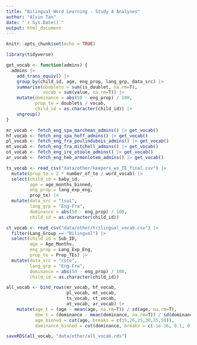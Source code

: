 ```yaml
---
title: "Bilingual Word Learning - Study A Analyses"
author: "Alvin Tan"
date: "`r Sys.Date()`"
output: html_document
---
```


```r
knitr::opts_chunk$set(echo = TRUE)

library(tidyverse)
```

```r
get_vocab <- function(admins) {
  admins |> 
    add_trans_equiv() |> 
    group_by(child_id, age, eng_prop, lang_grp, data_src) |> 
    summarise(doublets = sum(is_doublet, na.rm=T),
              vocab = sum(value, na.rm=T)) |> 
    mutate(dominance = abs(50 - eng_prop) / 100,
           prop_te = doublets / vocab,
           child_id = as.character(child_id)) |> 
    ungroup()
}

mr_vocab <- fetch_eng_spa_marchman_admins() |> get_vocab()
hf_vocab <- fetch_eng_spa_hoff_admins() |> get_vocab()
pl_vocab <- fetch_eng_fra_poulindubois_admins() |> get_vocab()
mt_vocab <- fetch_eng_fra_mitchell_admins() |> get_vocab()
ot_vocab <- fetch_eng_ire_otoole_admins() |> get_vocab()
ar_vocab <- fetch_eng_heb_armonlotem_admins() |> get_vocab()

ts_vocab <- read_csv("data/other/keepers_ws_TE_final.csv") |>
  mutate(prop_te = 2 * number_of_te / word_vocab) |> 
  select(child_id = baby_id,
         age = age_months_binned,
         eng_prop = lang_exp_eng,
         prop_te) |> 
  mutate(data_src = "tsui",
         lang_grp = "Eng-Fra",
         dominance = abs(50 - eng_prop) / 100,
         child_id = as.character(child_id))

ct_vocab <- read_csv("data/other/trilingual_vocab.csv") |> 
  filter(Lang_Group == "Bilingual") |> 
  select(child_id = Sub_ID,
         age = Age_Months,
         eng_prop = Lang_Exp_Eng,
         prop_te = Prop_TEs) |> 
  mutate(data_src = "cote",
         lang_grp = "Eng-Fra",
         dominance = abs(50 - eng_prop) / 100,
         child_id = as.character(child_id))

all_vocab <- bind_rows(mr_vocab, hf_vocab, 
                       pl_vocab, mt_vocab, 
                       ts_vocab, ct_vocab,
                       ot_vocab, ar_vocab) |> 
    mutate(age_t = (age - mean(age, na.rm=T)) / sd(age, na.rm=T),
           dom_t = (dominance - mean(dominance, na.rm=T)) / sd(dominance, na.rm=T),
           age_binned = cut(age, breaks = c(15,20,25,30,35,50)),
           dominance_binned = cut(dominance, breaks = c(-1e-16, 0.1, 0.3, 0.5)))

saveRDS(all_vocab, "data/other/all_vocab.rds")
```

